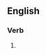 ==English==

===Verb===
{{head|en|present participle}}

# {{present participle of|unequip|lang=en|nocat=1}}
